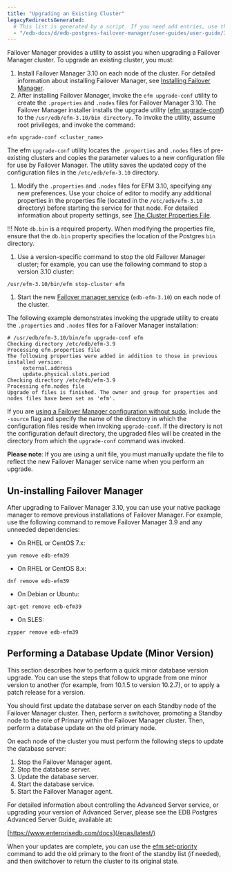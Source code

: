 ```yaml
---
title: "Upgrading an Existing Cluster"
legacyRedirectsGenerated:
  # This list is generated by a script. If you need add entries, use the `legacyRedirects` key.
  - "/edb-docs/d/edb-postgres-failover-manager/user-guides/user-guide/3.10/upgrading_existing_cluster.html"
---
```


<div id="upgrading_existing_cluster" class="registered_link"></div>

Failover Manager provides a utility to assist you when upgrading a Failover Manager cluster. To upgrade an existing cluster, you must:

1.  Install Failover Manager 3.10 on each node of the cluster. For detailed information about installing Failover Manager, see [Installing Failover Manager](03_installing_efm/#installing_efm).
2.  After installing Failover Manager, invoke the `efm upgrade-conf` utility to create the `.properties` and `.nodes` files for Failover Manager 3.10. The Failover Manager installer installs the upgrade utility ([efm upgrade-conf](07_using_efm_utility/#efm_upgrade_conf)) to the `/usr/edb/efm-3.10/bin directory`. To invoke the utility, assume root privileges, and invoke the command:

```text
efm upgrade-conf <cluster_name>
```

The efm `upgrade-conf` utility locates the `.properties` and `.nodes` files of pre-existing clusters and copies the parameter values to a new configuration file for use by Failover Manager. The utility saves the updated copy of the configuration files in the `/etc/edb/efm-3.10` directory.

1.  Modify the `.properties` and `.nodes` files for EFM 3.10, specifying any new preferences. Use your choice of editor to modify any additional properties in the properties file (located in the `/etc/edb/efm-3.10` directory) before starting the service for that node. For detailed information about property settings, see [The Cluster Properties File](04_configuring_efm/01_cluster_properties/#cluster_properties).

!!! Note
    `db.bin` is a required property. When modifying the properties file, ensure that the `db.bin` property specifies the location of the Postgres `bin` directory.

1.  Use a version-specific command to stop the old Failover Manager cluster; for example, you can use the following command to stop a version 3.10 cluster:

```text
/usr/efm-3.10/bin/efm stop-cluster efm
```

1.  Start the new [Failover manager service](08_controlling_efm_service/#controlling_efm_service) (`edb-efm-3.10`) on each node of the cluster.

The following example demonstrates invoking the upgrade utility to create the `.properties` and `.nodes` files for a Failover Manager installation:

```text
# /usr/edb/efm-3.10/bin/efm upgrade-conf efm
Checking directory /etc/edb/efm-3.9
Processing efm.properties file
The following properties were added in addition to those in previous installed version:
     external.address
     update.physical.slots.period
Checking directory /etc/edb/efm-3.9
Processing efm.nodes file
Upgrade of files is finished. The owner and group for properties and nodes files have been set as 'efm'.
```

If you are [using a Failover Manager configuration without sudo](04_configuring_efm/04_extending_efm_permissions/#running_efm_without_sudo), include the `-source` flag and specify the name of the directory in which the configuration files reside when invoking `upgrade-conf`. If the directory is not the configuration default directory, the upgraded files will be created in the directory from which the `upgrade-conf` command was invoked.

**Please note**: If you are using a unit file, you must manually update the file to reflect the new Failover Manager service name when you perform an upgrade.

## Un-installing Failover Manager

After upgrading to Failover Manager 3.10, you can use your native package manager to remove previous installations of Failover Manager. For example, use the following command to remove Failover Manager 3.9 and any unneeded dependencies:

-   On RHEL or CentOS 7.x:

```text
yum remove edb-efm39
```

-   On RHEL or CentOS 8.x:

```text
dnf remove edb-efm39
```

-   On Debian or Ubuntu:

```text
apt-get remove edb-efm39
```

-   On SLES:

```text
zypper remove edb-efm39
```

## Performing a Database Update (Minor Version)

This section describes how to perform a quick minor database version upgrade. You can use the steps that follow to upgrade from one minor version to another (for example, from 10.1.5 to version 10.2.7), or to apply a patch release for a version.

You should first update the database server on each Standby node of the Failover Manager cluster. Then, perform a switchover, promoting a Standby node to the role of Primary within the Failover Manager cluster. Then, perform a database update on the old primary node.

On each node of the cluster you must perform the following steps to update the database server:

1.  Stop the Failover Manager agent.
2.  Stop the database server.
3.  Update the database server.
4.  Start the database service.
5.  Start the Failover Manager agent.

For detailed information about controlling the Advanced Server service, or upgrading your version of Advanced Server, please see the EDB Postgres Advanced Server Guide, available at:

[https://www.enterprisedb.com/docs](/epas/latest/)

When your updates are complete, you can use the [efm set-priority](07_using_efm_utility/#efm_set_priority) command to add the old primary to the front of the standby list (if needed), and then switchover to return the cluster to its original state.
